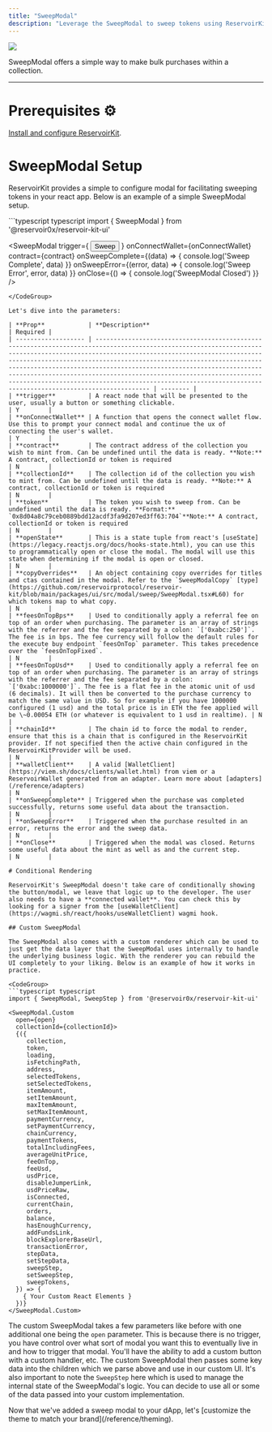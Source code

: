 ```yaml
---
title: "SweepModal"
description: "Leverage the SweepModal to sweep tokens using ReservoirKit"
---
```


![](/images/reference/a0c6583-image.png)

SweepModal offers a simple way to make bulk purchases within a collection.

***

# Prerequisites ⚙️

[Install and configure ReservoirKit](/reference/installing-reservoirkit).

# SweepModal Setup

ReservoirKit provides a simple to configure modal for facilitating sweeping tokens in your react app. Below is an example of a simple SweepModal setup.

<CodeGroup>
  ```typescript typescript
  import { SweepModal } from '@reservoir0x/reservoir-kit-ui'

  <SweepModal
  	trigger={
      <button>
      	Sweep
      </button>
    }
  	onConnectWallet={onConnectWallet}
    contract={contract}
    onSweepComplete={(data) => {
      console.log('Sweep Complete', data)
    }}
    onSweepError={(error, data) => {
      console.log('Sweep Error', error, data)
    }}
    onClose={() => {
      console.log('SweepModal Closed')
    }}
  />
  ```
</CodeGroup>

Let's dive into the parameters:

| **Prop**            | **Description**                                                                                                                                                                                                                                                                                                                                                                                                                                                                                                           | Required |
| ------------------- | ------------------------------------------------------------------------------------------------------------------------------------------------------------------------------------------------------------------------------------------------------------------------------------------------------------------------------------------------------------------------------------------------------------------------------------------------------------------------------------------------------------------------- | -------- |
| **trigger**         | A react node that will be presented to the user, usually a button or something clickable.                                                                                                                                                                                                                                                                                                                                                                                                                                 | Y        |
| **onConnectWallet** | A function that opens the connect wallet flow. Use this to prompt your connect modal and continue the ux of connecting the user's wallet.                                                                                                                                                                                                                                                                                                                                                                                 | Y        |
| **contract**        | The contract address of the collection you wish to mint from. Can be undefined until the data is ready. **Note:** A contract, collectionId or token is required                                                                                                                                                                                                                                                                                                                                                           | N        |
| **collectionId**    | The collection id of the collection you wish to mint from. Can be undefined until the data is ready. **Note:** A contract, collectionId or token is required                                                                                                                                                                                                                                                                                                                                                              | N        |
| **token**           | The token you wish to sweep from. Can be undefined until the data is ready. **Format:** `0x8d04a8c79ceb0889bdd12acdf3fa9d207ed3ff63:704`**Note:** A contract, collectionId or token is required                                                                                                                                                                                                                                                                                                                           | N        |
| **openState**       | This is a state tuple from react's [useState](https://legacy.reactjs.org/docs/hooks-state.html), you can use this to programmatically open or close the modal. The modal will use this state when determining if the modal is open or closed.                                                                                                                                                                                                                                                                             | N        |
| **copyOverrides**   | An object containing copy overrides for titles and ctas contained in the modal. Refer to the `SweepModalCopy` [type](https://github.com/reservoirprotocol/reservoir-kit/blob/main/packages/ui/src/modal/sweep/SweepModal.tsx#L60) for which tokens map to what copy.                                                                                                                                                                                                                                                      | N        |
| **feesOnTopBps**    | Used to conditionally apply a referral fee on top of an order when purchasing. The parameter is an array of strings with the referrer and the fee separated by a colon: `['0xabc:250']`. The fee is in bps. The fee currency will follow the default rules for the execute buy endpoint `feesOnTop` parameter. This takes precedence over the `feesOnTopFixed`.                                                                                                                                                           | N        |
| **feesOnTopUsd**    | Used to conditionally apply a referral fee on top of an order when purchasing. The parameter is an array of strings with the referrer and the fee separated by a colon: `['0xabc:1000000']`. The fee is a flat fee in the atomic unit of usd (6 decimals). It will then be converted to the purchase currency to match the same value in USD. So for example if you have 1000000 configured (1 usd) and the total price is in ETH the fee applied will be \~0.00054 ETH (or whatever is equivalent to 1 usd in realtime). | N        |
| **chainId**         | The chain id to force the modal to render, ensure that this is a chain that is configured in the ReservoirKit provider. If not specified then the active chain configured in the ReservoirKitProvider will be used.                                                                                                                                                                                                                                                                                                       | N        |
| **walletClient**    | A valid [WalletClient](https://viem.sh/docs/clients/wallet.html) from viem or a ReservoirWallet generated from an adapter. Learn more about [adapters](/reference/adapters)                                                                                                                                                                                                                                                                                                                                               | N        |
| **onSweepComplete** | Triggered when the purchase was completed successfully, returns some useful data about the transaction.                                                                                                                                                                                                                                                                                                                                                                                                                   | N        |
| **onSweepError**    | Triggered when the purchase resulted in an error, returns the error and the sweep data.                                                                                                                                                                                                                                                                                                                                                                                                                                   | N        |
| **onClose**         | Triggered when the modal was closed. Returns some useful data about the mint as well as and the current step.                                                                                                                                                                                                                                                                                                                                                                                                             | N        |

# Conditional Rendering

ReservoirKit's SweepModal doesn't take care of conditionally showing the button/modal, we leave that logic up to the developer. The user also needs to have a **connected wallet**. You can check this by looking for a signer from the [useWalletClient](https://wagmi.sh/react/hooks/useWalletClient) wagmi hook.

## Custom SweepModal

The SweepModal also comes with a custom renderer which can be used to just get the data layer that the SweepModal uses internally to handle the underlying business logic. With the renderer you can rebuild the UI completely to your liking. Below is an example of how it works in practice.

<CodeGroup>
  ```typescript typescript
  import { SweepModal, SweepStep } from '@reservoir0x/reservoir-kit-ui'

  <SweepModal.Custom
    open={open}
    collectionId={collectionId}>
    {({
       collection,
       token,
       loading,
       isFetchingPath,
       address,
       selectedTokens,
       setSelectedTokens,
       itemAmount,
       setItemAmount,
       maxItemAmount,
       setMaxItemAmount,
       paymentCurrency,
       setPaymentCurrency,
       chainCurrency,
       paymentTokens,
       totalIncludingFees,
       averageUnitPrice,
       feeOnTop,
       feeUsd,
       usdPrice,
       disableJumperLink,
       usdPriceRaw,
       isConnected,
       currentChain,
       orders,
       balance,
       hasEnoughCurrency,
       addFundsLink,
       blockExplorerBaseUrl,
       transactionError,
       stepData,
       setStepData,
       sweepStep,
       setSweepStep,
       sweepTokens,
    }) => {
      { Your Custom React Elements }
    })}
  </SweepModal.Custom>
  ```
</CodeGroup>

The custom SweepModal takes a few parameters like before with one additional one being the `open` parameter. This is because there is no trigger, you have control over what sort of modal you want this to eventually live in and how to trigger that modal. You'll have the ability to add a custom button with a custom handler, etc. The custom SweepModal then passes some key data into the children which we parse above and use in our custom UI. It's also important to note the `SweepStep` here which is used to manage the internal state of the SweepModal's logic. You can decide to use all or some of the data passed into your custom implementation.

<Check>
  Now that we've added a sweep modal to your dApp, let's [customize the theme to match your brand](/reference/theming).
</Check>
